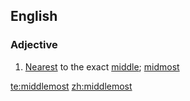 ==English==

===Adjective===
{{en-adj|-}}

# [[nearest|Nearest]] to the exact [[middle]]; [[midmost]]

[[te:middlemost]]
[[zh:middlemost]]